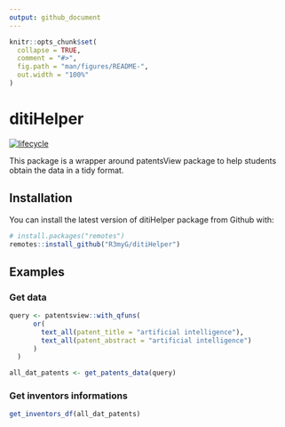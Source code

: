 ```yaml
---
output: github_document
---
```


<!-- README.md is generated from README.Rmd. Please edit that file -->

```r
knitr::opts_chunk$set(
  collapse = TRUE,
  comment = "#>",
  fig.path = "man/figures/README-",
  out.width = "100%"
)
```
# ditiHelper
  [![lifecycle](https://img.shields.io/badge/lifecycle-experimental-orange.svg)](https://www.tidyverse.org/lifecycle/#experimental)
  
This package is a wrapper around patentsView package to help students obtain the data in a tidy format.

## Installation

You can install the latest version of ditiHelper package from Github with:

``` r
# install.packages("remotes")
remotes::install_github("R3myG/ditiHelper")
```

## Examples

### Get data 

```r
query <- patentsview::with_qfuns(
      or(
        text_all(patent_title = "artificial intelligence"),
        text_all(patent_abstract = "artificial intelligence")
      )
  )

all_dat_patents <- get_patents_data(query)
```

### Get inventors informations

```r
 
get_inventors_df(all_dat_patents)

```

